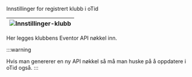 Innstillinger for registrert klubb i oTid

|![Innstillinger-klubb](/img/inntillingerklobb.png)|
|-|

Her legges klubbens Eventor API nøkkel inn.

:::warning

Hvis man genererer en ny API nøkkel så må man huske på å oppdatere i oTid også.
:::